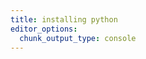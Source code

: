 ```yaml
---
title: installing python
editor_options: 
  chunk_output_type: console
---
```


```r
```

<!-- ********************************************************************* -->

<!-- > Headline -->

<!-- ********************************************************************* -->

<!-- ## faqs -->

<!-- ********************************************************************* -->

<!-- ## links -->

<!-- * https://docs.python.org/3/library/todo -->

<!-- ********************************************************************* -->

<!-- ## setup -->

<!-- ```sh -->
<!-- pip install todo -->
<!-- ``` -->

<!-- ```{python} -->
<!-- import todo -->
<!-- todo.__version__ -->
<!-- ``` -->


<!-- ********************************************************************* -->

<!-- ## basics -->

<!-- ```python -->
<!-- # TODO -->
<!-- ``` -->


<!-- ********************************************************************* -->

<!-- ## appendix: dir -->

<!-- ```{python} -->
<!-- from pprint import pprint -->
<!-- import todo -->
<!-- pprint(dir(todo)) -->
<!-- ``` -->